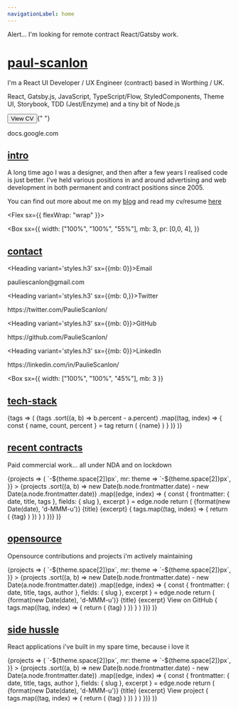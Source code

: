 ```yaml
---
navigationLabel: home
---
```



<Alert variant='success'>
  Alert... I'm looking for remote contract React/Gatsby work.
</Alert>
<Divider />

# [paul-scanlon](#paul-scanlon)

I'm a React UI Developer / UX Engineer (contract) based in Worthing / UK.

React, Gatsby.js, JavaScript, TypeScript/Flow, StyledComponents, Theme UI, Storybook, TDD (Jest/Enzyme) and a tiny bit of Node.js

<Button as='a' variant='success' href='https://docs.google.com/document/d/10Z8w-099fRjVB1zA1Y9F3zVWtW1RfIxnOTIyrYn0HcY/edit' target='_blank'>View CV</Button>{" "}
<Link href='https://docs.google.com/document/d/10Z8w-099fRjVB1zA1Y9F3zVWtW1RfIxnOTIyrYn0HcY/edit' target='_blank' title='View CV'>docs.google.com</Link>
<Divider />
<Divider />
<Divider />

## [intro](#intro)

A long time ago I was a designer, and then after a few years I realised code is just better. I’ve held various positions in and around advertising and web development in both permanent and contract positions since 2005.


You can find out more about me on my [blog](http://www.paulie.dev/) and read my cv/resume [here](https://docs.google.com/document/d/10Z8w-099fRjVB1zA1Y9F3zVWtW1RfIxnOTIyrYn0HcY/edit)

<Divider />

<Flex sx={{ flexWrap: "wrap" }}>

  <Box
    sx={{
      width: ["100%", "100%", "55%"],
      mb: 3,
      pr: [0,0, 4],
    }}
  >         

  ## [contact](#contact)

  <Heading variant='styles.h3' sx={{mb: 0}}>Email</Heading>
  <Link href='mailto:pauliescanlon@gmail.com' target='_blank' variant='styles.a'>pauliescanlon@gmail.com</Link>
  <Divider />

  <Heading variant='styles.h3' sx={{mb: 0,}}>Twitter</Heading>
  <Link href='https://twitter.com/PaulieScanlon/' target='_blank' variant='styles.a'>https://twitter.com/PaulieScanlon/</Link>
  <Divider />

  <Heading variant='styles.h3' sx={{mb: 0}}>GitHub</Heading>
  <Link href='https://github.com/PaulieScanlon/' target='_blank' variant='styles.a'>https://github.com/PaulieScanlon/</Link>
  <Divider />

  <Heading variant='styles.h3' sx={{mb: 0}}>LinkedIn</Heading>
  <Link href='https://www.linkedin.com/in/PaulieScanlon/' target='_blank' variant='styles.a'>https://linkedin.com/in/PaulieScanlon/</Link>
  <Divider />

  </Box>

  <Box
    sx={{
      width: ["100%", "100%", "45%"],
      mb: 3
    }}
  >
 

  ## [tech-stack](#tech-stack)

  <TagList>
  {tags => (
      <Box>
        {tags
          .sort((a, b) => b.percent - a.percent)
          .map((tag, index) => {
            const { name, count, percent } = tag
            return (
              <Badge
                key={index}
                variant="primary"
                sx={{
                  mr: 2,
                  mb: 2,
                  color: mix("muted", "primary", `${index / tags.length}`),
                  borderColor: mix(
                    "muted",
                    "primary",
                    `${index / tags.length}`
                  ),
                }}
              >
                {name}
              </Badge>
            )
          }
        )}
      </Box>
    )}
  </TagList>

  </Box>

</Flex>

<Divider />

## [recent contracts](#recent-contracts)

Paid commercial work... all under NDA and on lockdown

<SourceList filter="portfolio">
  {projects => (
    <Flex
      sx={{
        flexWrap: "wrap",
        ml: theme => `-${theme.space[2]}px`,
        mr: theme => `-${theme.space[2]}px`,
      }}
    >
      {projects
      .sort((a, b) => new Date(b.node.frontmatter.date) - new Date(a.node.frontmatter.date))
      .map((edge, index) => {
        const {
          frontmatter: { date, title, tags },
          fields: { slug },
          excerpt
        } = edge.node
        return (
          <Box
            key={index}
            sx={{ display: 'flex', flex: '1 1 auto', flexDirection: 'column', mb: 3, width: ["100%", "50%"] }}
          >
            <Card
              sx={{
                display: 'flex', flex: '1 1 auto', flexDirection: 'column',
                minHeight: '1px',
                ml: 2, 
                mr: 2,
                p: 3,
              }}
            > 
              <Box sx={{ display: 'flex', flex: '1 1 auto', flexDirection: 'column' }}>
                <Text variant='styles.small'>{format(new Date(date), 'd-MMM-u')}</Text>
                <Heading variant="styles.h4" sx={{color: 'text'}}>{title}</Heading>
                <Text sx={{fontSize:0, color: 'text', mb: 3, wordBreak: 'break-word'}}>{excerpt}</Text>
              </Box>
              <Box>
                {
                  tags.map((tag, index) => {
                    return (
                   <Badge 
                    key={index} 
                    variant='primary' 
                    sx={{
                      mr: 2, 
                      mb: 2,
                      color: mix('muted', 'primary', `${index / tags.length}`),
                      borderColor: mix('muted', 'primary', `${index / tags.length}`)}}>
                      {tag}
                    </Badge>
                    )
                  })
                }
              </Box>
            </Card>
          </Box>
        )
      })}
    </Flex>
  )}
</SourceList>

<Divider />
<Divider />

## [opensource](#open-source)

Opensource contributions and projects i'm actively maintaining

<SourceList filter="opensource">
  {projects => (
    <Flex
      sx={{
        flexWrap: "wrap",
        ml: theme => `-${theme.space[2]}px`,
        mr: theme => `-${theme.space[2]}px`,
      }}
    >
      {projects
      .sort((a, b) => new Date(b.node.frontmatter.date) - new Date(a.node.frontmatter.date))
      .map((edge, index) => {
        const {
          frontmatter: { date, title, tags, author },
          fields: { slug },
          excerpt
        } = edge.node
        return (
          <Box
            key={index}
            sx={{ display: 'flex', flex: '1 1 auto', flexDirection: 'column', mb: 3, width: ["100%", "50%"] }}
          >
            <Card
              sx={{
                display: 'flex', flex: '1 1 auto', flexDirection: 'column',
                minHeight: '1px',
                ml: 2, 
                mr: 2,
                p: 3,
              }}
            > 
              <Box sx={{ display: 'flex', flex: '1 1 auto', flexDirection: 'column' }}>
                <Text variant='styles.small'>{format(new Date(date), 'd-MMM-u')}</Text>
                <Heading variant="styles.h4" sx={{color: 'text'}}>{title}</Heading>
                <Text sx={{fontSize:0, color: 'text', mb: 3, wordBreak: 'break-word'}}>{excerpt}</Text>
                <Link sx={{fontSize:0, mb: 3}}href={author} target='_blank'>View on GitHub</Link>
              </Box>
              <Box>
                {
                  tags.map((tag, index) => {
                    return (
                   <Badge 
                    key={index} 
                    variant='primary' 
                    sx={{
                      mr: 2, 
                      mb: 2,
                      color: mix('muted', 'secondary', `${index / tags.length}`),
                      borderColor: mix('muted', 'secondary', `${index / tags.length}`),}}>
                      {tag}
                    </Badge>
                    )
                  })
                }
              </Box>
            </Card>
          </Box>
        )
      })}
    </Flex>
  )}
</SourceList>

<Divider />
<Divider />

## [side hussle](#side-hussle)

React applications i've built in my spare time, because i love it

<SourceList filter="sidehussle">
  {projects => (
    <Flex
      sx={{
        flexWrap: "wrap",
        ml: theme => `-${theme.space[2]}px`,
        mr: theme => `-${theme.space[2]}px`,
      }}
    >
      {projects
      .sort((a, b) => new Date(b.node.frontmatter.date) - new Date(a.node.frontmatter.date))
      .map((edge, index) => {
        const {
          frontmatter: { date, title, tags, author },
          fields: { slug },
          excerpt
        } = edge.node
        return (
          <Box
            key={index}
            sx={{ display: 'flex', flex: '1 1 auto', flexDirection: 'column', mb: 3, width: ["100%", "50%"] }}
          >
            <Card
              sx={{
                display: 'flex', flex: '1 1 auto', flexDirection: 'column',
                minHeight: '1px',
                ml: 2, 
                mr: 2,
                p: 3,
              }}
            > 
              <Box sx={{ display: 'flex', flex: '1 1 auto', flexDirection: 'column' }}>
                <Text variant='styles.small'>{format(new Date(date), 'd-MMM-u')}</Text>
                <Heading variant="styles.h4" sx={{color: 'text'}}>{title}</Heading>
                <Text sx={{fontSize:0, color: 'text', mb: 3, wordBreak: 'break-word'}}>{excerpt}</Text>
                <Link sx={{fontSize:0, mb: 3}}href={author} target='_blank'>View project</Link>
              </Box>
              <Box>
                {
                  tags.map((tag, index) => {
                    return (
                   <Badge 
                    key={index} 
                    variant='primary' 
                    sx={{
                      mr: 2, 
                      mb: 2,
                      color: mix('muted', 'primary', `${index / tags.length}`),
                      borderColor: mix('muted', 'primary', `${index / tags.length}`),}}>
                      {tag}
                    </Badge>
                    )
                  })
                }
              </Box>
            </Card>
          </Box>
        )
      })}
    </Flex>
  )}
</SourceList>
